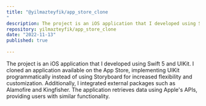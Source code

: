 ```yaml
---
title: "@yilmazteyfik/app_store_clone
"
description: The project is an iOS application that I developed using Swift 5 and UIKit. I cloned an application available on the App Store, implementing UIKit programmatically instead of using Storyboard for increased flexibility and customization. Additionally, I integrated external packages such as Alamofire and Kingfisher. The application retrieves data using Apple's APIs, providing users with similar functionality.
repository: yilmazteyfik/app_store_clone
date: "2022-11-13"
published: true
  
---
```

The project is an iOS application that I developed using Swift 5 and UIKit. I cloned an application available on the App Store, implementing UIKit programmatically instead of using Storyboard for increased flexibility and customization. Additionally, I integrated external packages such as Alamofire and Kingfisher. The application retrieves data using Apple's APIs, providing users with similar functionality.
